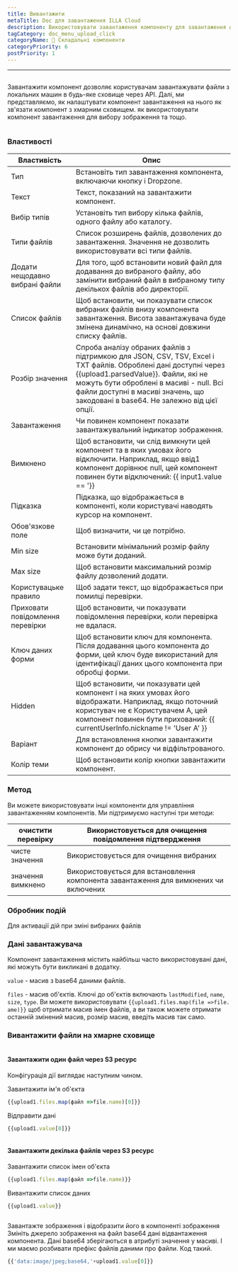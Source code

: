 ```yaml
---
title: Вивантажити
metaTitle: Doc для завантаження ILLA Cloud
description: Використовувати завантаження компоненту для завантаження файлів з локальних машин в будь-яке хмарне сховище
tagCategory: doc_menu_upload_click
categoryName: 🧬 Складальні компоненти
categoryPriority: 6
postPriority: 1
---
```


* * *

## <Heading hidden>Вивантажити</Heading>

Завантажити компонент дозволяє користувачам завантажувати файли з локальних машин в будь-яке сховище через API. Далі, ми представляємо, як налаштувати компонент завантаження на нього як зв'язати компонент з хмарним сховищем. як використовувати компонент завантаження для вибору зображення та тощо.

<img src='https://cdn.illacloud.com/official-website/img/docs/upload1.png' alt="" />

### Властивості

| Властивість                      | Опис                                                                                                                                                                                                                                                                                   |
| -------------------------------- | -------------------------------------------------------------------------------------------------------------------------------------------------------------------------------------------------------------------------------------------------------------------------------------- |
| Тип                              | Встановіть тип завантаження компонента, включаючи кнопку і Dropzone.                                                                                                                                                                                                                   |
| Текст                            | Текст, показаний на завантажити компонент.                                                                                                                                                                                                                                             |
| Вибір типів                      | Установіть тип вибору кілька файлів, одного файлу або каталогу.                                                                                                                                                                                                                        |
| Типи файлів                      | Список розширень файлів, дозволених до завантаження. Значення не дозволить використовувати всі типи файлів.                                                                                                                                                                            |
| Додати нещодавно вибрані файли   | Для того, щоб встановити новий файл для додавання до вибраного файлу, або замінити вибраний файл в вибраному типу декількох файлів або директорії.                                                                                                                                     |
| Список файлів                    | Щоб встановити, чи показувати список вибраних файлів внизу компонента завантаження. Висота завантажувача буде змінена динамічно, на основі довжини списку файлів.                                                                                                                      |
| Розбір значення                  | Спроба аналізу обраних файлів з підтримкою для JSON, CSV, TSV, Excel і TXT файлів. Оброблені дані доступні через {{upload1.parsedValue}}. Файли, які не можуть бути оброблені в масиві - null. Всі файли доступні в масиві значень, що закодовані в base64. Не залежно від цієї опції. |
| Завантаження                     | Чи повинен компонент показати завантажувальний індикатор зображення.                                                                                                                                                                                                                   |
| Вимкнено                         | Щоб встановити, чи слід вимкнути цей компонент та в яких умовах його відключити. Наприклад, якщо ввід1 компонент дорівнює null, цей компонент повинен бути відключений: {{ input1.value == '}}                                                                                         |
| Підказка                         | Підказка, що відображається в компоненті, коли користувачі наводять курсор на компонент.                                                                                                                                                                                               |
| Обов'язкове поле                 | Щоб визначити, чи це потрібно.                                                                                                                                                                                                                                                         |
| Min size                         | Встановити мінімальний розмір файлу може бути доданий.                                                                                                                                                                                                                                 |
| Max size                         | Щоб встановити максимальний розмір файлу дозволений додати.                                                                                                                                                                                                                            |
| Користувацьке правило            | Щоб задати текст, що відображається при помилці перевірки.                                                                                                                                                                                                                             |
| Приховати повідомлення перевірки | Щоб встановити, чи показувати повідомлення перевірки, коли перевірка не вдалася.                                                                                                                                                                                                       |
| Ключ даних форми                 | Щоб встановити ключ для компонента. Після додавання цього компонента до форми, цей ключ буде використаний для ідентифікації даних цього компонента при обробці форми.                                                                                                                  |
| Hidden                           | Щоб встановити, чи показувати цей компонент і на яких умовах його відображати. Наприклад, якщо поточний користувач не є Користувачем A, цей компонент повинен бути прихований: {{ currentUserInfo.nickname != 'User A' }}                                                              |
| Варіант                          | Для встановлення кнопки завантажити компонент до обрису чи відфільтрованого.                                                                                                                                                                                                           |
| Колір теми                       | Щоб встановити колір кнопки завантажити компонент.                                                                                                                                                                                                                                     |

### Метод

Ви можете використовувати інші компоненти для управління завантаженням компонентів. Ми підтримуємо наступні три методи:

| очистити перевірку | Використовується для очищення повідомлення підтвердження                             |
| ------------------ | ------------------------------------------------------------------------------------ |
| чисте значення     | Використовується для очищення вибраних                                               |
| значення вимкнено  | Використовується для встановлення компонента завантаження для вимкнених чи включених |

### Обробник подій

Для активації дій при зміні вибраних файлів

### Дані завантажувача

Компонент завантаження містить найбільш часто використовувані дані, які можуть бути викликані в додатку.

`value` - масив з base64 даними файлів. 

`files` - масив об'єктів. Ключі до об'єктів включають `lastModified`, `name`, `size`, `type`. Ви можете використовувати `{{upload1.files.map(file =>file. ame)}}` щоб отримати масив імен файлів, а ви також можете отримати останній змінений масив, розмір масив, введіть масив так само. 

### Вивантажити файли на хмарне сховище

<img src='https://cdn.illacloud.com/official-website/img/docs/upload2.gif' alt="" />

#### Завантажити один файл через S3 ресурс

Конфігурація дії виглядає наступним чином. 

Завантажити ім'я об'єкта

```jsx
{{upload1.files.map(файл =>file.name)[0]}}
```

Відправити дані

```jsx
{{upload1.value[0]}}
```

<img src='https://cdn.illacloud.com/official-website/img/docs/upload3.png' alt="" />

#### Завантажити декілька файлів через S3 ресурс

Завантажити список імен об'єкта

```jsx
{{upload1.files.map(файл =>file.name)}}
```

Вивантажити список даних

```jsx
{{upload1.value}}
```

<img src='https://cdn.illacloud.com/official-website/img/docs/upload4.png' alt="" />

Завантажте зображення і відобразити його в компоненті зображення
Змініть джерело зображення на файл base64 дані відвантаження компонента. Дані base64 зберігаються в атрибуті значення у масиві. І ми маємо розбивати префікс файлів даними про файли. Код такий. 

```jsx
{{'data:image/jpeg;base64,'+upload1.value[0]}}
```

<img src='https://cdn.illacloud.com/official-website/img/docs/upload5.gif' alt="" />
